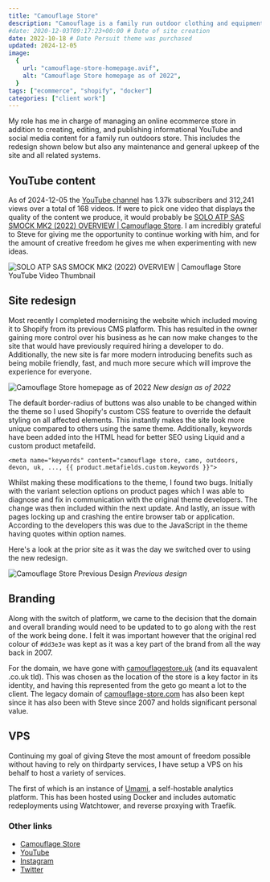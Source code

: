 ```yaml
---
title: "Camouflage Store"
description: "Camouflage is a family run outdoor clothing and equipment business, which started in 2007. We also provide consultation to a major MOD Supplier. This includes product concept design and testing. With these partnerships we are able to provide the best possible products, designed, tested and proven."
#date: 2020-12-03T09:17:23+00:00 # Date of site creation
date: 2022-10-18 # Date Persuit theme was purchased
updated: 2024-12-05
image:
  {
    url: "camouflage-store-homepage.avif",
    alt: "Camouflage Store homepage as of 2022",
  }
tags: ["ecommerce", "shopify", "docker"]
categories: ["client work"]
---
```


My role has me in charge of managing an online ecommerce store in addition to creating, editing, and publishing informational YouTube and social media content for a family run outdoors store. This includes the redesign shown below but also any maintenance and general upkeep of the site and all related systems.

## YouTube content

As of 2024-12-05 the [YouTube channel](https://www.youtube.com/@camouflagestoreuk) has 1.37k subscribers and 312,241 views over a total of 168 videos. If were to pick one video that displays the quality of the content we produce, it would probably be [SOLO ATP SAS SMOCK MK2 (2022) OVERVIEW | Camouflage Store](https://www.youtube.com/watch?v=K7wlm60rXVs). I am incredibly grateful to Steve for giving me the opportunity to continue working with him, and for the amount of creative freedom he gives me when experimenting with new ideas.

![SOLO ATP SAS SMOCK MK2 (2022) OVERVIEW | Camouflage Store YouTube Video Thumbnail](camouflage-store-video-thumbnail.avif)

## Site redesign

Most recently I completed modernising the website which included moving it to Shopify from its previous CMS platform. This has resulted in the owner gaining more control over his business as he can now make changes to the site that would have previously required hiring a developer to do. Additionally, the new site is far more modern introducing benefits such as being mobile friendly, fast, and much more secure which will improve the experience for everyone.

![Camouflage Store homepage as of 2022](camouflage-store-homepage.avif)
_New design as of 2022_

The default border-radius of buttons was also unable to be changed within the theme so I used Shopify's custom CSS feature to override the default styling on all affected elements. This instantly makes the site look more unique compared to others using the same theme. Additionally, keywords have been added into the HTML head for better SEO using Liquid and a custom product metafeild.

```liquid
<meta name="keywords" content="camouflage store, camo, outdoors, devon, uk, ..., {{ product.metafields.custom.keywords }}">
```

Whilst making these modifications to the theme, I found two bugs. Initially with the variant selection options on product pages which I was able to diagnose and fix in communication with the original theme developers. The change was then included within the next update. And lastly, an issue with pages locking up and crashing the entire browser tab or application. According to the developers this was due to the JavaScript in the theme having quotes within option names.

Here's a look at the prior site as it was the day we switched over to using the new redesign.

![Camouflage Store Previous Design](camouflage-store-previous.avif)
_Previous design_

## Branding

Along with the switch of platform, we came to the decision that the domain and overall branding would need to be updated to to go along with the rest of the work being done. I felt it was important however that the original red colour of `#dd3e3e` was kept as it was a key part of the brand from all the way back in 2007.

For the domain, we have gone with [camouflagestore.uk](https://camouflagestore.uk) (and its equavalent .co.uk tld). This was chosen as the location of the store is a key factor in its identity, and having this represented from the geto go meant a lot to the client. The legacy domain of [camouflage-store.com](https://camouflage-store.com) has also been kept since it has also been with Steve since 2007 and holds significant personal value.

## VPS

Continuing my goal of giving Steve the most amount of freedom possible without having to rely on thirdparty services, I have setup a VPS on his behalf to host a variety of services.

The first of which is an instance of [Umami](https://umami.is/), a self-hostable analytics platform. This has been hosted using Docker and includes automatic redeployments using Watchtower, and reverse proxying with Traefik.

### Other links

- [Camouflage Store](https://camouflagestore.uk)
- [YouTube](https://www.youtube.com/@camouflagestoreuk)
- [Instagram](https://www.instagram.com/camouflagestoreuk)
- [Twitter](https://twitter.com/camouflagestore)
